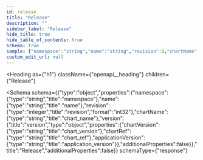 ```yaml
---
id: release
title: "Release"
description: ""
sidebar_label: "Release"
hide_title: true
hide_table_of_contents: true
schema: true
sample: {"namespace":"string","name":"string","revision":0,"chartName":"string","version":{"chartVersion":"string","chartRef":"string","applicationVersion":"string"}}
custom_edit_url: null
---
```



<Heading
  as={"h1"}
  className={"openapi__heading"}
  children={"Release"}
>
</Heading>





<Schema
  schema={{"type":"object","properties":{"namespace":{"type":"string","title":"namespace"},"name":{"type":"string","title":"name"},"revision":{"type":"integer","title":"revision","format":"int32"},"chartName":{"type":"string","title":"chart_name"},"version":{"title":"version","type":"object","properties":{"chartVersion":{"type":"string","title":"chart_version"},"chartRef":{"type":"string","title":"chart_ref"},"applicationVersion":{"type":"string","title":"application_version"}},"additionalProperties":false}},"title":"Release","additionalProperties":false}}
  schemaType={"response"}
>
  
</Schema>
            